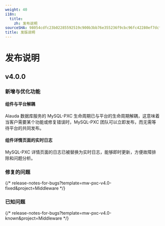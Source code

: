 ```yaml
---
weight: 40
i18n:
  title:
    zh: 发布说明
sourceSHA: 98054cdfc23b02285592519c900b3bb76e355236f9cbc96fc42280ef7dcfd97a
title: 发版说明
---
```


# 发布说明

## v4.0.0

### 新增与优化功能

#### 组件与平台解耦

Alauda 数据库服务的 MySQL-PXC 生命周期已与平台的生命周期解耦，这意味着当客户需要某个功能或修复错误时，MySQL-PXC 团队可以立即发布，而无需等待平台的共同发布。

#### 组件详情页面的实时日志

MySQL-PXC 详情页面的日志已被替换为实时日志，能够即时更新，方便故障排除和问题分析。

### 修复的问题

{/* release-notes-for-bugs?template=mw-pxc-v4.0-fixed&project=Middleware */}

### 已知问题

{/* release-notes-for-bugs?template=mw-pxc-v4.0-known&project=Middleware */}
